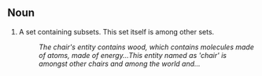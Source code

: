 ==Noun==

#A set containing subsets. This set itself is among other sets.
#:''The chair's entity contains wood, which contains molecules made of atoms, made of energy...This entity named as 'chair' is amongst other chairs and among the world and...''